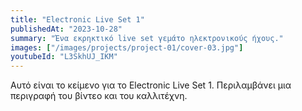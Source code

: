 ```yaml
---
title: "Electronic Live Set 1"
publishedAt: "2023-10-28"
summary: "Ένα εκρηκτικό live set γεμάτο ηλεκτρονικούς ήχους."
images: ["/images/projects/project-01/cover-03.jpg"]
youtubeId: "L3SkhUJ_IKM"
---
```


Αυτό είναι το κείμενο για το Electronic Live Set 1. Περιλαμβάνει μια περιγραφή του βίντεο και του καλλιτέχνη. 